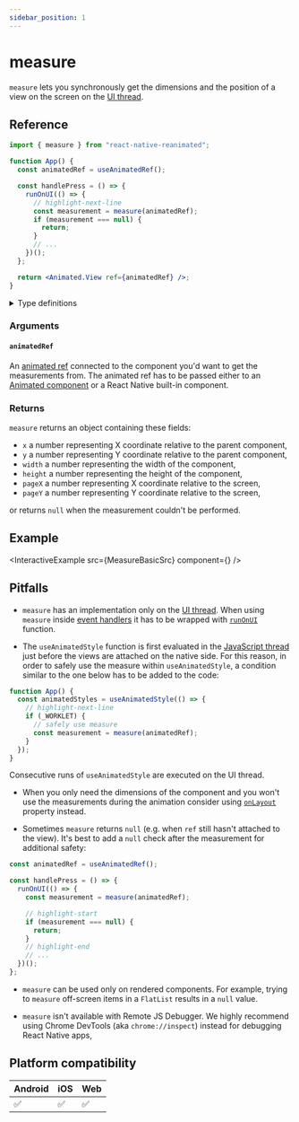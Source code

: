 ```yaml
---
sidebar_position: 1
---
```


# measure

`measure` lets you synchronously get the dimensions and the position of a view on the screen on the [UI thread](/docs/fundamentals/glossary#ui-thread).

## Reference

```jsx
import { measure } from "react-native-reanimated";

function App() {
  const animatedRef = useAnimatedRef();

  const handlePress = () => {
    runOnUI(() => {
      // highlight-next-line
      const measurement = measure(animatedRef);
      if (measurement === null) {
        return;
      }
      // ...
    })();
  };

  return <Animated.View ref={animatedRef} />;
}
```

<details>
<summary>Type definitions</summary>

```typescript
interface MeasuredDimensions {
  x: number;
  y: number;
  width: number;
  height: number;
  pageX: number;
  pageY: number;
}

function measure<T extends Component>(
  animatedRef: RefObject<T>
): MeasuredDimensions | null;
```

</details>

### Arguments

#### `animatedRef`

An [animated ref](/) connected to the component you'd want to get the measurements from. The animated ref has to be passed either to an [Animated component](/docs/fundamentals/glossary#animated-component) or a React Native built-in component.

### Returns

`measure` returns an object containing these fields:

- `x` a number representing X coordinate relative to the parent component,
- `y` a number representing Y coordinate relative to the parent component,
- `width` a number representing the width of the component,
- `height` a number representing the height of the component,
- `pageX` a number representing X coordinate relative to the screen,
- `pageY` a number representing Y coordinate relative to the screen,

or returns `null` when the measurement couldn't be performed.

## Example


<InteractiveExample src={MeasureBasicSrc} component={<MeasureBasic />} />

## Pitfalls

- `measure` has an implementation only on the [UI thread](/docs/fundamentals/glossary#ui-thread). When using `measure` inside [event handlers](https://react.dev/learn/responding-to-events#adding-event-handlers) it has to be wrapped with [`runOnUI`](/) function.

- The `useAnimatedStyle` function is first evaluated in the [JavaScript thread](/docs/fundamentals/glossary#javascript-thread) just before the views are attached on the native side. For this reason, in order to safely use the measure within `useAnimatedStyle`, a condition similar to the one below has to be added to the code:

<Indent>

```jsx
function App() {
  const animatedStyles = useAnimatedStyle(() => {
    // highlight-next-line
    if (_WORKLET) {
      // safely use measure
      const measurement = measure(animatedRef);
    }
  });
}
```

Consecutive runs of `useAnimatedStyle` are executed on the UI thread.

</Indent>

- When you only need the dimensions of the component and you won't use the measurements during the animation consider using [`onLayout`](https://reactnative.dev/docs/view#onlayout) property instead.

- Sometimes `measure` returns `null` (e.g. when `ref` still hasn't attached to the view). It's best to add a `null` check after the measurement for additional safety:

<Indent>

```jsx
const animatedRef = useAnimatedRef();

const handlePress = () => {
  runOnUI(() => {
    const measurement = measure(animatedRef);

    // highlight-start
    if (measurement === null) {
      return;
    }
    // highlight-end
    // ...
  })();
};
```

</Indent>

- `measure` can be used only on rendered components. For example, trying to `measure` off-screen items in a `FlatList` results in a `null` value.

- `measure` isn't available with Remote JS Debugger. We highly recommend using Chrome DevTools (aka `chrome://inspect`) instead for debugging React Native apps,

## Platform compatibility

<div className="compatibility">

| Android | iOS | Web |
| ------- | --- | --- |
| ✅      | ✅  | ✅  |

</div>
